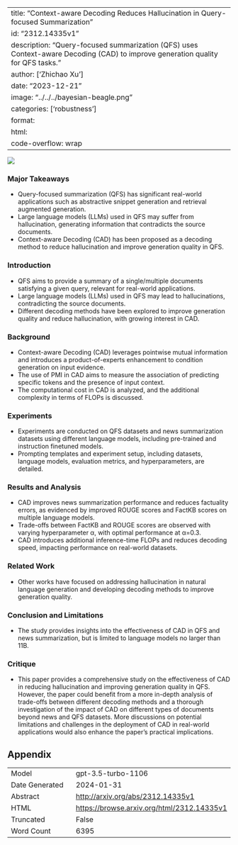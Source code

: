 
---
title: "Context-aware Decoding Reduces Hallucination in Query-focused Summarization"
id: "2312.14335v1"
description: "Query-focused summarization (QFS) uses Context-aware Decoding (CAD) to improve generation quality for QFS tasks."
author: ['Zhichao Xu']
date: "2023-12-21"
image: "../../../bayesian-beagle.png"
categories: ['robustness']
format:
  html:
    code-overflow: wrap
---

![](None)

### Major Takeaways

- Query-focused summarization (QFS) has significant real-world applications such as abstractive snippet generation and retrieval augmented generation.
- Large language models (LLMs) used in QFS may suffer from hallucination, generating information that contradicts the source documents.
- Context-aware Decoding (CAD) has been proposed as a decoding method to reduce hallucination and improve generation quality in QFS.

### Introduction
- QFS aims to provide a summary of a single/multiple documents satisfying a given query, relevant for real-world applications.
- Large language models (LLMs) used in QFS may lead to hallucinations, contradicting the source documents.
- Different decoding methods have been explored to improve generation quality and reduce hallucination, with growing interest in CAD.

### Background
- Context-aware Decoding (CAD) leverages pointwise mutual information and introduces a product-of-experts enhancement to condition generation on input evidence.
- The use of PMI in CAD aims to measure the association of predicting specific tokens and the presence of input context.
- The computational cost in CAD is analyzed, and the additional complexity in terms of FLOPs is discussed.

### Experiments
- Experiments are conducted on QFS datasets and news summarization datasets using different language models, including pre-trained and instruction finetuned models.
- Prompting templates and experiment setup, including datasets, language models, evaluation metrics, and hyperparameters, are detailed.

### Results and Analysis
- CAD improves news summarization performance and reduces factuality errors, as evidenced by improved ROUGE scores and FactKB scores on multiple language models.
- Trade-offs between FactKB and ROUGE scores are observed with varying hyperparameter α, with optimal performance at α=0.3.
- CAD introduces additional inference-time FLOPs and reduces decoding speed, impacting performance on real-world datasets.

### Related Work
- Other works have focused on addressing hallucination in natural language generation and developing decoding methods to improve generation quality.

### Conclusion and Limitations
- The study provides insights into the effectiveness of CAD in QFS and news summarization, but is limited to language models no larger than 11B.

### Critique
- This paper provides a comprehensive study on the effectiveness of CAD in reducing hallucination and improving generation quality in QFS. However, the paper could benefit from a more in-depth analysis of trade-offs between different decoding methods and a thorough investigation of the impact of CAD on different types of documents beyond news and QFS datasets. More discussions on potential limitations and challenges in the deployment of CAD in real-world applications would also enhance the paper's practical implications.

## Appendix

|          |          |
|----------|----------|
| Model     | gpt-3.5-turbo-1106       |
| Date Generated     | 2024-01-31       |
| Abstract | [http://arxiv.org/abs/2312.14335v1](http://arxiv.org/abs/2312.14335v1)        |
| HTML     | [https://browse.arxiv.org/html/2312.14335v1](https://browse.arxiv.org/html/2312.14335v1)       |
| Truncated       | False       |
| Word Count       | 6395       |